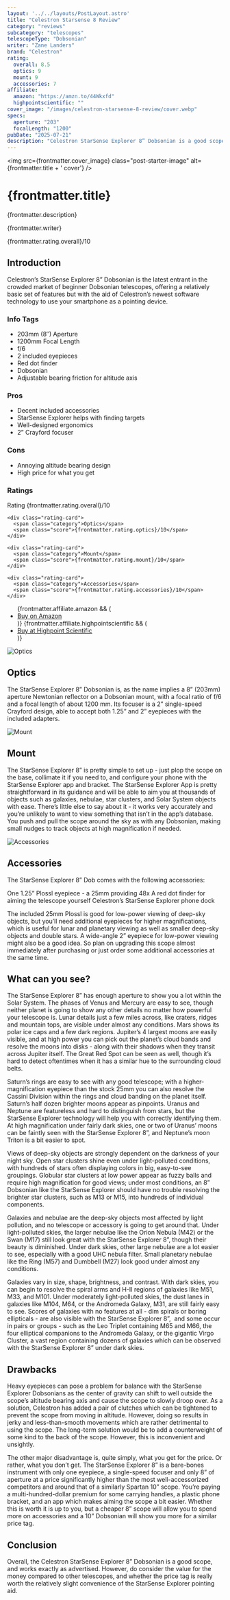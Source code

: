 ```yaml
---
layout: '../../layouts/PostLayout.astro'
title: "Celestron Starsense 8 Review"
category: "reviews"
subcategory: "telescopes"
telescopeType: "Dobsonian"
writer: "Zane Landers"
brand: "Celestron"
rating:
  overall: 8.5
  optics: 9
  mount: 9
  accessories: 7
affiliate:
  amazon: "https://amzn.to/44Wkxfd"
  highpointscientific: ""
cover_image: "/images/celestron-starsense-8-review/cover.webp"
specs:
  aperture: "203"
  focalLength: "1200"
pubDate: "2025-07-21"
description: "Celestron StarSense Explorer 8” Dobsonian is a good scope, and works exactly as advertised. However, do consider the value for the money."
---
```


<img
  src={frontmatter.cover_image}
  class="post-starter-image"
  alt={frontmatter.title + ' cover'}
/>

# {frontmatter.title}

<p class="review-description">{frontmatter.description}</p>
<p class="writer">{frontmatter.writer}</p>
<span class="rating centered_flex">{frontmatter.rating.overall}/10</span>

<h2>Introduction</h2>

<p class="highlight">Celestron’s StarSense Explorer 8” Dobsonian is the latest entrant in the crowded market of beginner Dobsonian telescopes, offering a relatively basic set of features but with the aid of Celestron’s newest software technology to use your smartphone as a pointing device.</p>
<section class="info-tags">
  <h3>Info Tags</h3>
  <ul>
    <li>203mm (8″) Aperture</li>
    <li>1200mm Focal Length</li>
    <li>f/6</li>
    <li>2 included eyepieces</li>
    <li>Red dot finder</li>
    <li>Dobsonian</li>
    <li>Adjustable bearing friction for altitude axis</li>
  </ul>
</section>

<section class="pros-cons">
  <div class="pros-block">
    <h3>Pros</h3>
    <ul>
        <li>Decent included accessories</li>
        <li>StarSense Explorer helps with finding targets</li>
        <li>Well-designed ergonomics</li>
        <li>2” Crayford focuser</li>
    </ul>
  </div>
  <div class="cons-block">
    <h3>Cons</h3>
    <ul>
        <li>Annoying altitude bearing design</li>
        <li>High price for what you get</li>
    </ul>
  </div>
</section>

<section class="ratings">
  <h3>Ratings</h3>
  <div class="ratings-grid">
    <div class="rating-card">
      <span class="category">Rating</span>
      <span class="score">{frontmatter.rating.overall}/10</span>
    </div>

    <div class="rating-card">
      <span class="category">Optics</span>
      <span class="score">{frontmatter.rating.optics}/10</span>
    </div>

    <div class="rating-card">
      <span class="category">Mount</span>
      <span class="score">{frontmatter.rating.mount}/10</span>
    </div>

    <div class="rating-card">
      <span class="category">Accessories</span>
      <span class="score">{frontmatter.rating.accessories}/10</span>
    </div>
  </div>
</section>
<section class="affiliates">
  <ul>
    {frontmatter.affiliate.amazon && (
      <li><a class="affiliate-link" href={frontmatter.affiliate.amazon}>Buy on Amazon</a></li>
    )}
    {frontmatter.affiliate.highpointscientific && (
      <li><a class="affiliate-link" href={frontmatter.affiliate.highpointscientific}>Buy at Highpoint Scientific</a></li>
    )}
  </ul>
</section>
<img class="post-image" src="/images/celestron-starsense-8-review/optics.webp" alt="Optics"></img>
<h2>Optics</h2>

<p>The StarSense Explorer 8” Dobsonian is, as the name implies a 8” (203mm) aperture Newtonian reflector on a Dobsonian mount, with a focal ratio of f/6 and a focal length of about 1200 mm. Its focuser is a 2” single-speed Crayford design, able to accept both 1.25” and 2” eyepieces with the included adapters.</p>
<img class="post-image" src="/images/celestron-starsense-8-review/mount.webp" alt="Mount"></img>
<h2>Mount</h2>

<p>The StarSense Explorer 8” is pretty simple to set up - just plop the scope on the base, collimate it if you need to, and configure your phone with the StarSense Explorer app and bracket. The StarSense Explorer App is pretty straightforward in its guidance and will be able to aim you at thousands of objects such as galaxies, nebulae, star clusters, and Solar System objects with ease. There’s little else to say about it - it works very accurately and you’re unlikely to want to view something that isn’t in the app’s database. You push and pull the scope around the sky as with any Dobsonian, making small nudges to track objects at high magnification if needed.</p>
<img class="post-image" src="/images/celestron-starsense-8-review/accessories.webp" alt="Accessories"></img>
<h2>Accessories</h2>

<p>The StarSense Explorer 8” Dob comes with the following accessories:</p>
<p>One 1.25” Plossl eyepiece - a 25mm providing 48x
A red dot finder for aiming the telescope yourself
Celestron’s StarSense Explorer phone dock</p>
<p>The included 25mm Plossl is good for low-power viewing of deep-sky objects, but you’ll need additional eyepieces for higher magnifications, which is useful for lunar and planetary viewing as well as smaller deep-sky objects and double stars. A wide-angle 2” eyepiece for low-power viewing might also be a good idea. So plan on upgrading this scope almost immediately after purchasing or just order some additional accessories at the same time.</p>
<h2>What can you see?</h2>

<p>The StarSense Explorer 8” has enough aperture to show you a lot within the Solar System. The phases of Venus and Mercury are easy to see, though neither planet is going to show any other details no matter how powerful your telescope is. Lunar details just a few miles across, like craters, ridges and mountain tops, are visible under almost any conditions. Mars shows its polar ice caps and a few dark regions. Jupiter’s 4 largest moons are easily visible, and at high power you can pick out the planet’s cloud bands and resolve the moons into disks - along with their shadows when they transit across Jupiter itself. The Great Red Spot can be seen as well, though it’s hard to detect oftentimes when it has a similar hue to the surrounding cloud belts.</p>
<p>Saturn’s rings are easy to see with any good telescope; with a higher-magnification eyepiece than the stock 25mm you can also resolve the Cassini Division within the rings and cloud banding on the planet itself. Saturn’s half dozen brighter moons appear as pinpoints. Uranus and Neptune are featureless and hard to distinguish from stars, but the StarSense Explorer technology will help you with correctly identifying them. At high magnification under fairly dark skies, one or two of Uranus’ moons can be faintly seen with the StarSense Explorer 8”, and Neptune’s moon Triton is a bit easier to spot.</p>
<p>Views of deep-sky objects are strongly dependent on the darkness of your night sky. Open star clusters shine even under light-polluted conditions, with hundreds of stars often displaying colors in big, easy-to-see groupings. Globular star clusters at low power appear as fuzzy balls and require high magnification for good views; under most conditions, an 8” Dobsonian like the StarSense Explorer should have no trouble resolving the brighter star clusters, such as M13 or M15, into hundreds of individual components.</p>
<p>Galaxies and nebulae are the deep-sky objects most affected by light pollution, and no telescope or accessory is going to get around that. Under light-polluted skies, the larger nebulae like the Orion Nebula (M42) or the Swan (M17) still look great with the StarSense Explorer 8”, though their beauty is diminished. Under dark skies, other large nebulae are a lot easier to see, especially with a good UHC nebula filter. Small planetary nebulae like the Ring (M57) and Dumbbell (M27) look good under almost any conditions.</p>
<p>Galaxies vary in size, shape, brightness, and contrast. With dark skies, you can begin to resolve the spiral arms and H-II regions of galaxies like M51, M33, and M101. Under moderately light-polluted skies, the dust lanes in galaxies like M104, M64, or the Andromeda Galaxy, M31, are still fairly easy to see. Scores of galaxies with no features at all - dim spirals or boring ellipticals - are also visible with the StarSense Explorer 8”,  and some occur in pairs or groups - such as the Leo Triplet containing M65 and M66, the four elliptical companions to the Andromeda Galaxy, or the gigantic Virgo Cluster, a vast region containing dozens of galaxies which can be observed with the StarSense Explorer 8” under dark skies.</p>
<h2>Drawbacks</h2>

<p>Heavy eyepieces can pose a problem for balance with the StarSense Explorer Dobsonians as the center of gravity can shift to well outside the scope’s altitude bearing axis and cause the scope to slowly droop over. As a solution, Celestron has added a pair of clutches which can be tightened to prevent the scope from moving in altitude. However, doing so results in jerky and less-than-smooth movements which are rather detrimental to using the scope. The long-term solution would be to add a counterweight of some kind to the back of the scope. However, this is inconvenient and unsightly.</p>
<p>The other major disadvantage is, quite simply, what you get for the price. Or rather, what you don’t get. The StarSense Explorer 8” is a bare-bones instrument with only one eyepiece, a single-speed focuser and only 8” of aperture at a price significantly higher than the most well-accessorized competitors and around that of a similarly Spartan 10” scope. You’re paying a multi-hundred-dollar premium for some carrying handles, a plastic phone bracket, and an app which makes aiming the scope a bit easier. Whether this is worth it is up to you, but a cheaper 8” scope will allow you to spend more on accessories and a 10” Dobsonian will show you more for a similar price tag.</p>
<h2>Conclusion</h2>

<p>Overall, the Celestron StarSense Explorer 8” Dobsonian is a good scope, and works exactly as advertised. However, do consider the value for the money compared to other telescopes, and whether the price tag is really worth the relatively slight convenience of the StarSense Explorer pointing aid.</p>

